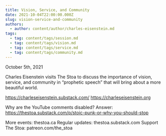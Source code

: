 ```yaml
---
title: Vision, Service, and Community
date: 2021-10-04T22:00:00.000Z
slug: vision-service-and-community
authors:
  - author: content/author/charles-eisenstein.md
tags:
  - tag: content/tags/session.md
  - tag: content/tags/vision.md
  - tag: content/tags/service.md
  - tag: content/tags/community.md
---
```


October 5th, 2021

Charles Eisenstein visits The Stoa to discuss the importance of vision, service, and community in “prophetic speech” that will bring about a more beautiful world.

https://charleseisenstein.substack.com/
https://charleseisenstein.org

Why are the YouTube comments disabled? Answer: https://thestoa.substack.com/p/stoic-punk-or-why-you-should-stop

More events: thestoa.ca 
Regular updates: thestoa.substack.com 
Support The Stoa: patreon.com/the_stoa
